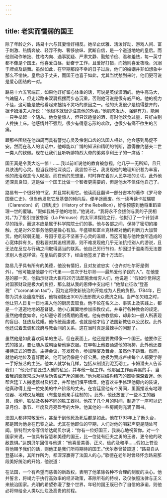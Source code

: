 ```yaml
---
---
---
```

title: 老实而懦弱的国王
---




除了年龄之外，路易十六与其妻恰好相反。她举止优雅、活泼好动、游戏人间、富于刺激、热情奔放、轻浮不拘、奢侈放纵、武断自信，是一个道道地地的皇后。而他则动作笨拙、性格内向、遇事犹疑、严肃文静、勤勉节俭、温和羞怯，每一英寸都不像是个国王。他喜爱白昼，勤奋于工作，且爱好打猎，而她则喜爱夜晚，沉溺于牌桌及跳舞。虽然如此，在早期那段不幸的日子过后，他们的婚姻并非如想象中那么不愉快。皇后忠于丈夫，而国王也喜于如此，尤其当忧愁到来时，他们更可说是爱心固结的一对。

路易十六五官端正，如果他好好留心体重的话，可说是英俊潇洒的。他牛高马大，气魄逼人，但走起路来双肩摇摆而步态沉重，否则他可说是很有威严的。他的视力不佳，这可能是使他看起来拙钝不灵巧的原因之一。他的头发很少是梳得整齐的，据卡姆潘夫人所说：“他根本就很少注意他的外表。”他肌肉发达、强健有力，能用一只手举起一个随从。他食量惊人，但只饮适量的酒，有时他饮食过量，只好由别人搀扶上床。他感情并不强烈，很少有得意忘形的欢欣，也很少有痛不欲生的苦痛。

跟那些围绕在他四周而具有警觉心灵及伶俐口齿的法国人相处，他会感到局促不安。然而在私人的谈话中，他却能以广博的知识和精明的判断，赢得像约瑟夫二世一类人的钦佩。现在让我们且听听腓特烈大帝的弟弟亨利王子的一席话：

国王真是令我大吃一惊！……我以前听说他的教育被忽视，他几乎一无所知，且只具肤浅的心灵。但当我跟他深谈后，我震惊不已，我发现他的地理知识甚为丰富，他的政治观念令人叹服。而在他的思想里，时时存在着对人民幸福的关切。此外他还深具良知，这是做一个国王比做一个智者更需要的，但是他太不信任他自己了。



路易有一个很好的书室，并且常利用它。他读而且翻译一部分吉本的著作《罗马帝国衰亡史》，但当他发觉它反基督的倾向后，便半途而废。他一读再读卡拉瑞顿（Clarendon）的《叛乱史》（History of the Rebellion），好像预感到他将重蹈查理一世的覆辙。“假如我处于他的地位，”他说过，“我将永不会拔剑与我的子民相对。”为了指引拉彼鲁斯（La Pérouse）的太平洋探险之行，他拟订了一个计划详尽的指示，而这本应是属于科学院院士们的事。他与各部之间，保持了密切的接触，尤是对外交事务他更是操心有加。华盛顿和富兰克林都对他的判断力大加赞赏。他的软弱无能，导因于意志不坚甚于心灵的温顺，而这可能与他馋食所造成的心宽体胖有关。但若要对其追根溯源，则不难发现他几乎无法抗拒别人的游说，且无法在反应与行动之间取得适当的联系。他自己厉行节约，却因过于温柔而无法要求别人也这样做。在皇后的要求下，经由他签发了数十万法郎。

路易几乎具有所有的美德，他没有情妇，且对友谊忠实（也许对杜尔哥是例外），“他可能是他那个时代里——仅次于杜尔哥——最热爱他子民的人”。在他登基的那一天，他指示财政大臣将20万法郎施舍给穷人们，他说道：“假如你觉得这对国家财政是极大的负担，那么就从我的恩俸中支出吧！”他禁止征收“登基税”（“coronation tax”），因为这将使新统治的开始成为人民的负担。1784年，巴黎为洪水及瘟疫所困，他特别拨出300万法郎做大众救济之用。当严冬欠粮之时，他让穷人日复一日地进入他的厨房去取食。他不论在名义上、事实上及实践上，都是一个道道地地的基督徒。他小心翼翼地参加宗教仪式，并奉行各种教会的规定。虽然他嗜食如命，他却遵守着封斋期的斋戒。他有宗教信仰，却非如一般人所表现的盲目、狂热及炫耀。他传统而虔诚，也就是他才给了法国新教徒以公民权。此外他还试着去调和政府与教会间的关系，这在当时真是最棘手的问题了。

虽然他是如此喜欢简单的生活，但在表面上，他还是要做得像一个国王。他要作正式的接见，要让随从或朝臣帮他穿衣服。在早朝上他要诵述他的祝祷，此外他还要接待正式的晋谒，主持会议，签发敕令，参加晚宴及舞会，虽然他不跳舞。然而，就他的地位及喜好而论，他可说仍像是个好公民。他极为赞成卢梭每个人都要学得一手好技艺的主张。他本人就学有几样，包括从制锁到泥瓦砌工。卡姆潘夫人告诉我们：“他允许锁匠进入他的私室，并与他一起工作。他那因工作而弄黑的手，当着我的面就常成为皇后劝告或严斥的目标。”他为那些结构精巧的器物深深着迷。他帮宫廷工人搬运器材及桁梁，并帮他们填平墙垣。他喜欢亲手修理他房内的装设，他真称得上是一位完美的中产阶级的丈夫。在宫廷里他有个房间，里面摆设有地理仪器、地球仪及地图（有些是他亲手绘制的）。此外，他还放置了一些木工的器具、熔炉、铁砧及各种不同的铁工器材。他花了几个月的时间，制造了一座可以记录月份、季节、年度及月亮盈亏的大钟。他其他的一些房间则充满了图书。

法国人都非常敬爱他，甚至于到他死及死后都是如此。他在1793年上了断头台，那是因为他身在巴黎之故。尤其在他即位的早期，人们对他的喝彩声更是随处可闻。腓特烈大帝写信给达朗贝尔说：“你有一位好国王，我衷心地祝贺你。对一个国家来说，一位具有智慧和美德的国王，比一位徒有匹夫之勇的王者，更令他的政敌畏惧。”达朗贝尔回信与他道：“他喜爱美善、正义、俭约及和平……假如上苍没将他赐予我们的话，则他正是我们所将期待的国王。”伏尔泰曾赞颂道：“路易自从登基以来，其所作所为，都深深赢得了法国人的心。”歌德在老年时曾经怀念路易那段美好统治的开始，他说道：

在法国，一个有希望而慈善的新政权，表明了他革除各种不合理的制度的决心。他并誓言，将竭力于执行高效率的经济政策，革除所有的特权，及仅依照法律与正义来统治国家。光明的希望弥漫了整个世界，年轻的国王既已作了自信的承诺，则他必将带给全人类以灿烂及高贵的前程。